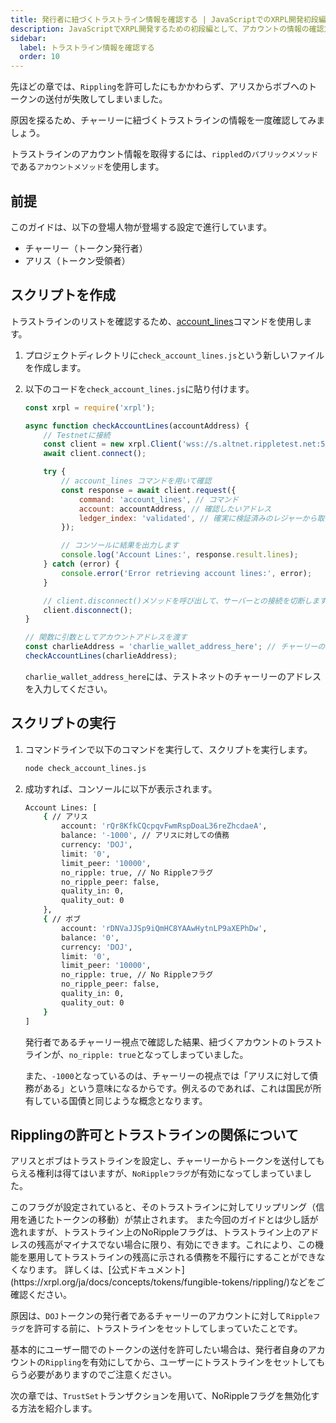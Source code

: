 ```yaml
---
title: 発行者に紐づくトラストライン情報を確認する | JavaScriptでのXRPL開発初段編
description: JavaScriptでXRPL開発するための初段編として、アカウントの情報の確認方法について紹介しています。
sidebar:
  label: トラストライン情報を確認する
  order: 10
---
```



先ほどの章では、`Rippling`を許可したにもかかわらず、アリスからボブへのトークンの送付が失敗してしまいました。

原因を探るため、チャーリーに紐づくトラストラインの情報を一度確認してみましょう。

トラストラインのアカウント情報を取得するには、`rippled`の`パブリックメソッド`である`アカウントメソッド`を使用します。

## 前提

このガイドは、以下の登場人物が登場する設定で進行しています。

- チャーリー（トークン発行者）
- アリス（トークン受領者）

## スクリプトを作成

トラストラインのリストを確認するため、[account_lines](https://xrpl.org/ja/docs/references/http-websocket-apis/public-api-methods/account-methods/account_lines/)コマンドを使用します。

<Steps>

1. プロジェクトディレクトリに`check_account_lines.js`という新しいファイルを作成します。
2. 以下のコードを`check_account_lines.js`に貼り付けます。

    ```javascript
    const xrpl = require('xrpl');

    async function checkAccountLines(accountAddress) {
        // Testnetに接続
        const client = new xrpl.Client('wss://s.altnet.rippletest.net:51233');
        await client.connect();

        try {
            // account_lines コマンドを用いて確認
            const response = await client.request({
                command: 'account_lines', // コマンド
                account: accountAddress, // 確認したいアドレス
                ledger_index: 'validated', // 確実に検証済みのレジャーから取得する
            });

            // コンソールに結果を出力します
            console.log('Account Lines:', response.result.lines);
        } catch (error) {
            console.error('Error retrieving account lines:', error);
        }

        // client.disconnect()メソッドを呼び出して、サーバーとの接続を切断します
        client.disconnect();
    }

    // 関数に引数としてアカウントアドレスを渡す
    const charlieAddress = 'charlie_wallet_address_here'; // チャーリーのアドレス
    checkAccountLines(charlieAddress);
    ```

    `charlie_wallet_address_here`には、テストネットのチャーリーのアドレスを入力してください。
</Steps>

## スクリプトの実行

<Steps>

1. コマンドラインで以下のコマンドを実行して、スクリプトを実行します。

    ```bash
    node check_account_lines.js
    ```

2. 成功すれば、コンソールに以下が表示されます。

    ```bash
    Account Lines: [
        { // アリス
            account: 'rQr8KfkCQcpqvFwmRspDoaL36reZhcdaeA',
            balance: '-1000', // アリスに対しての債務
            currency: 'DOJ',
            limit: '0',
            limit_peer: '10000',
            no_ripple: true, // No Rippleフラグ
            no_ripple_peer: false,
            quality_in: 0,
            quality_out: 0
        },
        { // ボブ
            account: 'rDNVaJJSp9iQmHC8YAAwHytnLP9aXEPhDw',
            balance: '0',
            currency: 'DOJ',
            limit: '0',
            limit_peer: '10000',
            no_ripple: true, // No Rippleフラグ
            no_ripple_peer: false,
            quality_in: 0,
            quality_out: 0
        }
    ]
    ```

    発行者であるチャーリー視点で確認した結果、紐づくアカウントのトラストラインが、`no_ripple: true`となってしまっていました。

    また、`-1000`となっているのは、チャーリーの視点では「アリスに対して債務がある」という意味になるからです。例えるのであれば、これは国民が所有している国債と同じような概念となります。
</Steps>

## Ripplingの許可とトラストラインの関係について

アリスとボブはトラストラインを設定し、チャーリーからトークンを送付してもらえる権利は得てはいますが、`NoRippleフラグ`が有効になってしまっていました。

<Aside title="NoRippleフラグとは？">
このフラグが設定されていると、そのトラストラインに対してリップリング（信用を通じたトークンの移動）が禁止されます。
また今回のガイドとは少し話が逸れますが、トラストライン上のNoRippleフラグは、トラストライン上のアドレスの残高がマイナスでない場合に限り、有効にできます。これにより、この機能を悪用してトラストラインの残高に示される債務を不履行にすることができなくなります。
詳しくは、[公式ドキュメント](https://xrpl.org/ja/docs/concepts/tokens/fungible-tokens/rippling/)などをご確認ください。
</Aside>


原因は、`DOJ`トークンの発行者であるチャーリーのアカウントに対して`Rippleフラグ`を許可する前に、トラストラインをセットしてしまっていたことです。

基本的にユーザー間でのトークンの送付を許可したい場合は、発行者自身のアカウントの`Rippling`を有効にしてから、ユーザーにトラストラインをセットしてもらう必要がありますのでご注意ください。

次の章では、`TrustSet`トランザクションを用いて、NoRippleフラグを無効化する方法を紹介します。